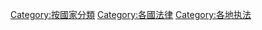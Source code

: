 {{Categories by country|nocat}}

[[Category:按國家分類|Category:按國家分類]]
[[Category:各國法律|Category:各國法律]]
[[Category:各地执法|Category:各地执法]]